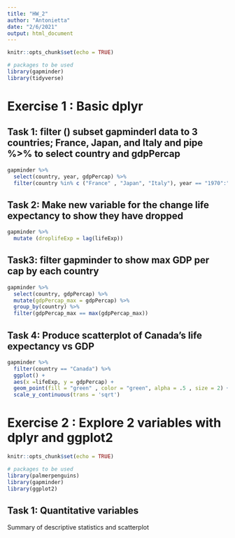 ```yaml
---
title: "HW_2"
author: "Antonietta"
date: "2/6/2021"
output: html_document
---
```


```r
knitr::opts_chunk$set(echo = TRUE)
```

```r
# packages to be used
library(gapminder)
library(tidyverse)
```

# Exercise 1 : Basic dplyr

## Task 1: filter () subset gapminderl data to 3 countries; France, Japan, and Italy and pipe %>% to select country and gdpPercap 

```r
gapminder %>%
  select(country, year, gdpPercap) %>%
  filter(country %in% c ("France" , "Japan", "Italy"), year == "1970":"1979")

```
           
## Task 2: Make new variable for the change life expectancy to show they have dropped 

```r
gapminder %>%
  mutate (droplifeExp = lag(lifeExp))

``` 


## Task3: filter gapminder to show max GDP per cap by each country
```r
gapminder %>%
  select(country, gdpPercap) %>%
  mutate(gdpPercap_max = gdpPercap) %>%
  group_by(country) %>%
  filter(gdpPercap_max == max(gdpPercap_max))
```


## Task 4: Produce scatterplot of Canada's life expectancy vs GDP

```r
gapminder %>%
  filter(country == "Canada") %>%
  ggplot() +
  aes(x =lifeExp, y = gdpPercap) +
  geom_point(fill = "green" , color = "green", alpha = .5 , size = 2) +
  scale_y_continuous(trans = 'sqrt')


```


# Exercise 2 : Explore 2 variables with dplyr and ggplot2 

```r
knitr::opts_chunk$set(echo = TRUE)
```

``` r
# packages to be used
library(palmerpenguins)
library(gapminder)
library(ggplot2)

```

## Task 1: Quantitative variables 
Summary of descriptive statistics and scatterplot 













